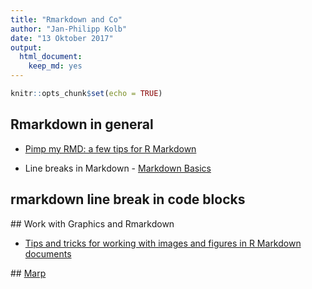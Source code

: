 ```yaml
---
title: "Rmarkdown and Co"
author: "Jan-Philipp Kolb"
date: "13 Oktober 2017"
output: 
  html_document: 
    keep_md: yes
---
```


```r
knitr::opts_chunk$set(echo = TRUE)
```

## Rmarkdown in general

- [Pimp my RMD: a few tips for R Markdown](https://holtzy.github.io/Pimp-my-rmd/)

- Line breaks in Markdown - [Markdown Basics](http://rmarkdown.rstudio.com/authoring_basics.html) 

## rmarkdown line break in code blocks

 ## Work with Graphics and Rmarkdown
 
 - [Tips and tricks for working with images and figures in R Markdown documents](https://www.zevross.com/blog/2017/06/19/tips-and-tricks-for-working-with-images-and-figures-in-r-markdown-documents/)
 
 ## [Marp](https://yhatt.github.io/marp/)
 